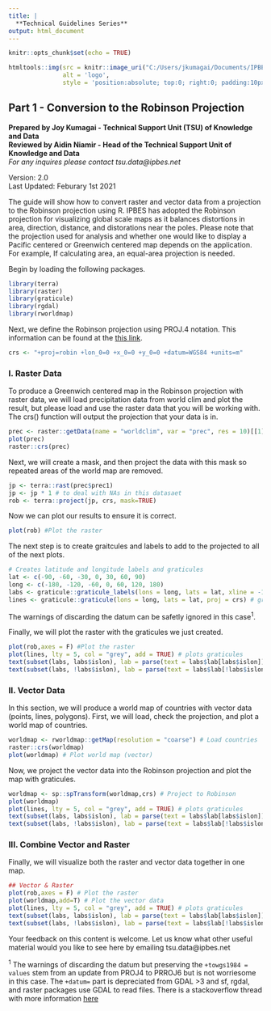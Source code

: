 ---
title: |
  **Technical Guidelines Series**  
output: html_document
---

```{r setup, include=FALSE}
knitr::opts_chunk$set(echo = TRUE)
```

```{r, echo=FALSE}
htmltools::img(src = knitr::image_uri("C:/Users/jkumagai/Documents/IPBES/R/Geoinformatics/Technical Guidelines Series/Robinson v2/logo2.png"), 
               alt = 'logo', 
               style = 'position:absolute; top:0; right:0; padding:10px; width: 600px; height: 135px;') 
```

## Part 1 - Conversion to the Robinson Projection  
**Prepared by Joy Kumagai - Technical Support Unit (TSU) of Knowledge and Data**  
**Reviewed by Aidin Niamir - Head of the Technical Support Unit of Knowledge and Data**    
*For any inquires please contact tsu.data@ipbes.net*    

Version: 2.0  
Last Updated: Feburary 1st 2021   

The guide will show how to convert raster and vector data from a projection to the Robinson projection using R. IPBES has adopted the Robinson projection for visualizing global scale maps as it balances distortions in area, direction, distance, and distorations near the poles.  Please note that the projection used for analysis and whether one would like to display a Pacific centered or Greenwich centered map depends on the application. For example, If calculating area, an equal-area projection is needed. 

Begin by loading the following packages. 
  
```{r message=FALSE, warning=FALSE}
library(terra)
library(raster)
library(graticule)
library(rgdal)
library(rworldmap)
```

Next, we define the Robinson projection using PROJ.4 notation. This information can be found at the [this link](https://epsg.io/54030).  

```{r}
crs <- "+proj=robin +lon_0=0 +x_0=0 +y_0=0 +datum=WGS84 +units=m"
```

### I. Raster Data 
To produce a Greenwich centered map in the Robinson projection with raster data, we will load precipitation data from world clim and plot the result, but please load and use the raster data that you will be working with. The crs() function will output the projection that your data is in.
  
```{r}
prec <- raster::getData(name = "worldclim", var = "prec", res = 10)[[1]] # load data
plot(prec)
raster::crs(prec)
```

Next, we will create a mask, and then project the data with this mask so repeated areas of the world map are removed.
```{r}
jp <- terra::rast(prec$prec1)
jp <- jp * 1 # to deal with NAs in this datasaet
rob <- terra::project(jp, crs, mask=TRUE)
```

Now we can plot our results to ensure it is correct. 
```{r}
plot(rob) #Plot the raster
```


The next step is to create graitcules and labels to add to the projected to all of the next plots.
```{r}
# Creates latitude and longitude labels and graticules
lat <- c(-90, -60, -30, 0, 30, 60, 90)
long <- c(-180, -120, -60, 0, 60, 120, 180)
labs <- graticule::graticule_labels(lons = long, lats = lat, xline = -180, yline = 90, proj = crs) # labels for the graticules 
lines <- graticule::graticule(lons = long, lats = lat, proj = crs) # graticules 
```
  
The warnings of discarding the datum can be safetly ignored in this case^1^.   
  
Finally, we will plot the raster with the graticules we just created.
```{r}
plot(rob,axes = F) #Plot the raster
plot(lines, lty = 5, col = "grey", add = TRUE) # plots graticules 
text(subset(labs, labs$islon), lab = parse(text = labs$lab[labs$islon]), pos = 3, xpd = NA) # plots longitude labels
text(subset(labs, !labs$islon), lab = parse(text = labs$lab[!labs$islon]), pos = 2, xpd = NA) # plots latitude labels
```
  
### II. Vector Data 

In this section, we will produce a world map of countries with vector data (points, lines, polygons). 
First, we will load, check the projection, and plot a world map of countries.     
```{r}
worldmap <- rworldmap::getMap(resolution = "coarse") # Load countries 
raster::crs(worldmap)
plot(worldmap) # Plot world map (vector)
```
  
Now, we project the vector data into the Robinson projection and plot the map with graticules. 
```{r}
worldmap <- sp::spTransform(worldmap,crs) # Project to Robinson 
plot(worldmap)
plot(lines, lty = 5, col = "grey", add = TRUE) # plots graticules 
text(subset(labs, labs$islon), lab = parse(text = labs$lab[labs$islon]), pos = 3, xpd = NA) # plots longitude labels
text(subset(labs, !labs$islon), lab = parse(text = labs$lab[!labs$islon]), pos = 2, xpd = NA) # plots latitude labels
```
  
### III. Combine Vector and Raster
Finally, we will visualize both the raster and vector data together in one map. 
```{r}
## Vector & Raster
plot(rob,axes = F) # Plot the raster
plot(worldmap,add=T) # Plot the vector data 
plot(lines, lty = 5, col = "grey", add = TRUE) # plots graticules 
text(subset(labs, labs$islon), lab = parse(text = labs$lab[labs$islon]), pos = 3, xpd = NA) # plots longitude labels
text(subset(labs, !labs$islon), lab = parse(text = labs$lab[!labs$islon]), pos = 2, xpd = NA) # plots latitude labels
```

Your feedback on this content is welcome. Let us know what other useful material would you like to see here by emailing tsu.data@ipbes.net
  
^1^ The warnings of discarding the datum but preserving the `+towgs1984 = values` stem from an update from PROJ4 to PRROJ6 but is not worriesome in this case. The `+datum=` part is depreciated from GDAL >3 and sf, rgdal, and raster packages use GDAL to read files. There is a stackoverflow thread with more information [here](https://stackoverflow.com/questions/63727886/proj4-to-proj6-upgrade-and-discarded-datum-warnings)     